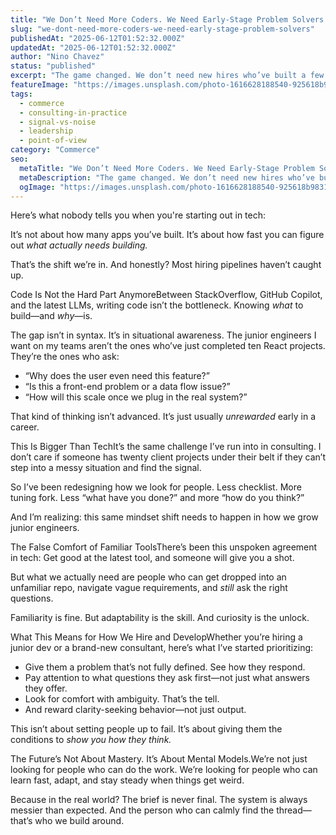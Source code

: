 ```yaml
---
title: "We Don’t Need More Coders. We Need Early-Stage Problem Solvers."
slug: "we-dont-need-more-coders-we-need-early-stage-problem-solvers"
publishedAt: "2025-06-12T01:52:32.000Z"
updatedAt: "2025-06-12T01:52:32.000Z"
author: "Nino Chavez"
status: "published"
excerpt: "The game changed. We don’t need new hires who’ve built a few apps—we need people who can navigate ambiguity, think in systems, and ask the right questions early."
featureImage: "https://images.unsplash.com/photo-1616628188540-925618b98318?crop=entropy&cs=tinysrgb&fit=max&fm=jpg&ixid=M3wxMTc3M3wwfDF8c2VhcmNofDN8fGVtcHR5JTIwdG9vbGJveHxlbnwwfHx8fDE3NDk2OTMxMjJ8MA&ixlib=rb-4.1.0&q=80&w=2000"
tags:
  - commerce
  - consulting-in-practice
  - signal-vs-noise
  - leadership
  - point-of-view
category: "Commerce"
seo:
  metaTitle: "We Don’t Need More Coders. We Need Early-Stage Problem Solvers."
  metaDescription: "The game changed. We don’t need new hires who’ve built a few apps—we need people who can navigate ambiguity, think in systems, and ask the right questions early."
  ogImage: "https://images.unsplash.com/photo-1616628188540-925618b98318?crop=entropy&cs=tinysrgb&fit=max&fm=jpg&ixid=M3wxMTc3M3wwfDF8c2VhcmNofDN8fGVtcHR5JTIwdG9vbGJveHxlbnwwfHx8fDE3NDk2OTMxMjJ8MA&ixlib=rb-4.1.0&q=80&w=2000"
---
```


Here’s what nobody tells you when you're starting out in tech:

It’s not about how many apps you’ve built.
It’s about how fast you can figure out *what actually needs building.*

That’s the shift we’re in.
And honestly?
Most hiring pipelines haven’t caught up.

Code Is Not the Hard Part AnymoreBetween StackOverflow, GitHub Copilot, and the latest LLMs, writing code isn’t the bottleneck. Knowing *what* to build—and *why*—is.

The gap isn’t in syntax. It’s in situational awareness.
The junior engineers I want on my teams aren’t the ones who’ve just completed ten React projects.
They’re the ones who ask:

- “Why does the user even need this feature?”
- “Is this a front-end problem or a data flow issue?”
- “How will this scale once we plug in the real system?”

That kind of thinking isn’t advanced.
It’s just usually *unrewarded* early in a career.

This Is Bigger Than TechIt’s the same challenge I’ve run into in consulting.
I don’t care if someone has twenty client projects under their belt if they can’t step into a messy situation and find the signal.

So I’ve been redesigning how we look for people.
Less checklist. More tuning fork.
Less “what have you done?” and more “how do you think?”

And I’m realizing: this same mindset shift needs to happen in how we grow junior engineers.

The False Comfort of Familiar ToolsThere’s been this unspoken agreement in tech:
Get good at the latest tool, and someone will give you a shot.

But what we actually need are people who can get dropped into an unfamiliar repo, navigate vague requirements, and *still* ask the right questions.

Familiarity is fine.
But adaptability is the skill.
And curiosity is the unlock.

What This Means for How We Hire and DevelopWhether you’re hiring a junior dev or a brand-new consultant, here’s what I’ve started prioritizing:

- Give them a problem that’s not fully defined. See how they respond.
- Pay attention to what questions they ask first—not just what answers they offer.
- Look for comfort with ambiguity. That’s the tell.
- And reward clarity-seeking behavior—not just output.

This isn’t about setting people up to fail.
It’s about giving them the conditions to *show you how they think.*

The Future’s Not About Mastery. It’s About Mental Models.We’re not just looking for people who can do the work.
We’re looking for people who can learn fast, adapt, and stay steady when things get weird.

Because in the real world?
The brief is never final.
The system is always messier than expected.
And the person who can calmly find the thread—that’s who we build around.
